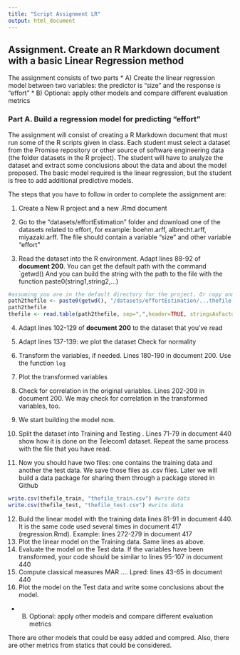 ```yaml
---
title: "Script Assignment LR"
output: html_document
---
```



## Assignment. Create an R Markdown document with a basic Linear Regression method
The assignment consists of two parts
* A) Create the linear regression model between two variables: the predictor is "size" and the response is "effort"
* B) Optional: apply other models and compare different evaluation metrics

### Part A. Build a regression model for predicting "effort"

The assignment will consist of creating a R Markdown document that must run some of the R scripts given in class. Each student must select a dataset from the Promise repository or other source of software engineering data (the folder datasets in the R project). The student will have to analyze the dataset and extract some conclusions about the data and about the model proposed. The basic model required is the linear regression, but the student is free to add additional predictive models.

The steps that you have to follow in order to complete the assignment are:

1.  Create a New R project and a new .Rmd document

2.  Go to the "datasets/effortEstimation" folder and download one of the datasets related to effort, for example: boehm.arff, albrecht.arff, miyazaki.arff. The file should contain a variable "size" and other variable "effort"

3.  Read the dataset into the R environment. Adapt lines 88-92 of **document 200**. You can get the default path with the command `getwd() And you can build the string with the path to the file with the function paste0(string1,string2,...)
```r
#assuming you are in the default directory for the project. Or copy and paste the file(s) in a folder in your project
path2thefile <- paste0(getwd(), "/datasets/effortEstimation/...thefile....csv")
path2thefile
thefile <- read.table(path2thefile, sep=",",header=TRUE, stringsAsFactors=FALSE, dec = ".") #read data
```

4.  Adapt lines 102-129 of **document 200** to the dataset that you've read

5.  Adapt lines 137-139: we plot the dataset
    Check for normality

6.  Transform the variables, if needed. Lines 180-190 in document 200.
    Use the function `log`
7.  Plot the transformed variables
8.  Check for correlation in the original variables. Lines 202-209 in document 200.
    We may check for correlation in the transformed variables, too.
9.  We start building the model now.
10. Split the dataset into Training and Testing . Lines 71-79 in document 440 show how it is done on the Telecom1 dataset. Repeat the same process with the file that you have read. 
11. Now you should have two files: one contains the training data and another the test data. We save those files as .csv files. Later we will build a data package for sharing them through a package stored in Github

```r
write.csv(thefile_train, "thefile_train.csv") #write data
write.csv(thefile_test, "thefile_test.csv") #write data
```
12. Build the linear model with the training data lines 81-91 in document 440. It is the same code used several times in document 417 (regression.Rmd). Example: lines 272-279 in document 417
13. Plot the linear model on the Training data. Same lines as above.
14. Evaluate the model on the Test data. If the variables have been transformed, your code should be similar to lines 95-107 in document 440
15. Compute classical measures MAR .... Lpred: lines 43-65 in document 440
16. Plot the model on the Test data and write some conclusions about the model.

* B) Optional: apply other models and compare different evaluation metrics

There are other models that could be easy added and compred.
Also, there are other metrics from statics that could be considered.
